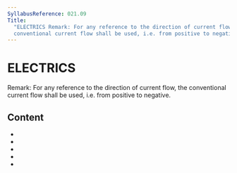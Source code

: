 ```yaml
---
SyllabusReference: 021.09
Title:
  "ELECTRICS Remark: For any reference to the direction of current flow, the
  conventional current flow shall be used, i.e. from positive to negative."
---
```


# ELECTRICS

Remark: For any reference to the direction of current flow, the conventional
current flow shall be used, i.e. from positive to negative.

## Content

- <Link href="021.09.01" />
- <Link href="021.09.02" />
- <Link href="021.09.03" />
- <Link href="021.09.04" />
- <Link href="021.09.05" />
